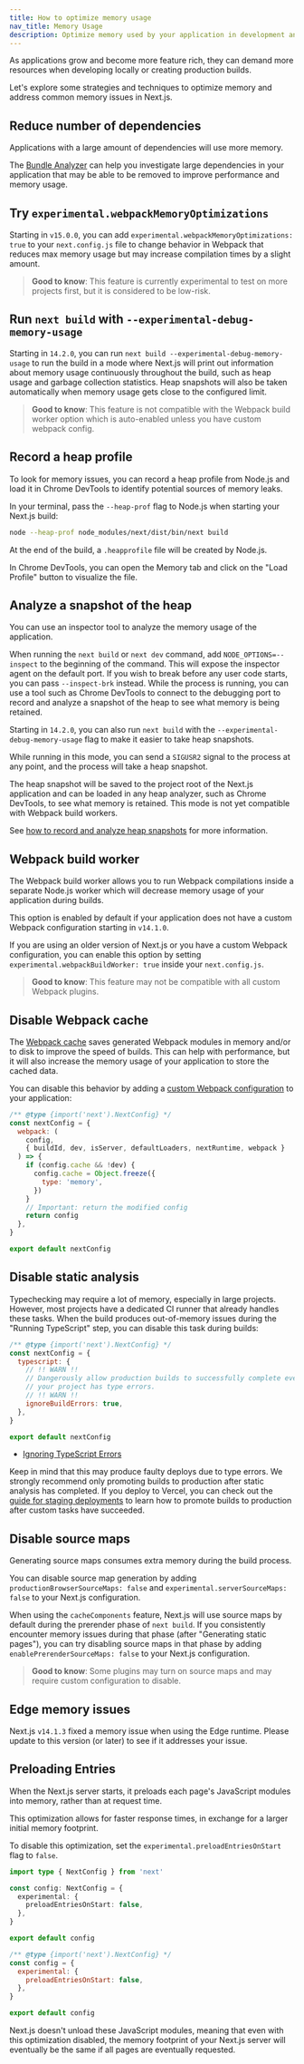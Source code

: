 ```yaml
---
title: How to optimize memory usage
nav_title: Memory Usage
description: Optimize memory used by your application in development and production.
---
```


As applications grow and become more feature rich, they can demand more resources when developing locally or creating production builds.

Let's explore some strategies and techniques to optimize memory and address common memory issues in Next.js.

## Reduce number of dependencies

Applications with a large amount of dependencies will use more memory.

The [Bundle Analyzer](/docs/app/guides/package-bundling) can help you investigate large dependencies in your application that may be able to be removed to improve performance and memory usage.

## Try `experimental.webpackMemoryOptimizations`

Starting in `v15.0.0`, you can add `experimental.webpackMemoryOptimizations: true` to your `next.config.js` file to change behavior in Webpack that reduces max memory usage but may increase compilation times by a slight amount.

> **Good to know**: This feature is currently experimental to test on more projects first, but it is considered to be low-risk.

## Run `next build` with `--experimental-debug-memory-usage`

Starting in `14.2.0`, you can run `next build --experimental-debug-memory-usage` to run the build in a mode where Next.js will print out information about memory usage continuously throughout the build, such as heap usage and garbage collection statistics. Heap snapshots will also be taken automatically when memory usage gets close to the configured limit.

> **Good to know**: This feature is not compatible with the Webpack build worker option which is auto-enabled unless you have custom webpack config.

## Record a heap profile

To look for memory issues, you can record a heap profile from Node.js and load it in Chrome DevTools to identify potential sources of memory leaks.

In your terminal, pass the `--heap-prof` flag to Node.js when starting your Next.js build:

```sh
node --heap-prof node_modules/next/dist/bin/next build
```

At the end of the build, a `.heapprofile` file will be created by Node.js.

In Chrome DevTools, you can open the Memory tab and click on the "Load Profile" button to visualize the file.

## Analyze a snapshot of the heap

You can use an inspector tool to analyze the memory usage of the application.

When running the `next build` or `next dev` command, add `NODE_OPTIONS=--inspect` to the beginning of the command. This will expose the inspector agent on the default port.
If you wish to break before any user code starts, you can pass `--inspect-brk` instead. While the process is running, you can use a tool such as Chrome DevTools to connect to the debugging port to record and analyze a snapshot of the heap to see what memory is being retained.

Starting in `14.2.0`, you can also run `next build` with the `--experimental-debug-memory-usage` flag to make it easier to take heap snapshots.

While running in this mode, you can send a `SIGUSR2` signal to the process at any point, and the process will take a heap snapshot.

The heap snapshot will be saved to the project root of the Next.js application and can be loaded in any heap analyzer, such as Chrome DevTools, to see what memory is retained. This mode is not yet compatible with Webpack build workers.

See [how to record and analyze heap snapshots](https://developer.chrome.com/docs/devtools/memory-problems/heap-snapshots) for more information.

## Webpack build worker

The Webpack build worker allows you to run Webpack compilations inside a separate Node.js worker which will decrease memory usage of your application during builds.

This option is enabled by default if your application does not have a custom Webpack configuration starting in `v14.1.0`.

If you are using an older version of Next.js or you have a custom Webpack configuration, you can enable this option by setting `experimental.webpackBuildWorker: true` inside your `next.config.js`.

> **Good to know**: This feature may not be compatible with all custom Webpack plugins.

## Disable Webpack cache

The [Webpack cache](https://webpack.js.org/configuration/cache/) saves generated Webpack modules in memory and/or to disk to improve the speed of builds. This can
help with performance, but it will also increase the memory usage of your application to store the cached data.

You can disable this behavior by adding a [custom Webpack configuration](/docs/app/api-reference/config/next-config-js/webpack) to your application:

```js filename="next.config.mjs"
/** @type {import('next').NextConfig} */
const nextConfig = {
  webpack: (
    config,
    { buildId, dev, isServer, defaultLoaders, nextRuntime, webpack }
  ) => {
    if (config.cache && !dev) {
      config.cache = Object.freeze({
        type: 'memory',
      })
    }
    // Important: return the modified config
    return config
  },
}

export default nextConfig
```

## Disable static analysis

Typechecking may require a lot of memory, especially in large projects.
However, most projects have a dedicated CI runner that already handles these tasks.
When the build produces out-of-memory issues during the "Running TypeScript" step, you can disable this task during builds:

```js filename="next.config.mjs"
/** @type {import('next').NextConfig} */
const nextConfig = {
  typescript: {
    // !! WARN !!
    // Dangerously allow production builds to successfully complete even if
    // your project has type errors.
    // !! WARN !!
    ignoreBuildErrors: true,
  },
}

export default nextConfig
```

- [Ignoring TypeScript Errors](/docs/app/api-reference/config/typescript#disabling-typescript-errors-in-production)

Keep in mind that this may produce faulty deploys due to type errors.
We strongly recommend only promoting builds to production after static analysis has completed.
If you deploy to Vercel, you can check out the [guide for staging deployments](https://vercel.com/docs/deployments/managing-deployments#staging-and-promoting-a-production-deployment) to learn how to promote builds to production after custom tasks have succeeded.

## Disable source maps

Generating source maps consumes extra memory during the build process.

You can disable source map generation by adding `productionBrowserSourceMaps: false` and `experimental.serverSourceMaps: false` to your Next.js configuration.

When using the `cacheComponents` feature, Next.js will use source maps by default during the prerender phase of `next build`.
If you consistently encounter memory issues during that phase (after "Generating static pages"),
you can try disabling source maps in that phase by adding `enablePrerenderSourceMaps: false` to your Next.js configuration.

> **Good to know**: Some plugins may turn on source maps and may require custom configuration to disable.

## Edge memory issues

Next.js `v14.1.3` fixed a memory issue when using the Edge runtime. Please update to this version (or later) to see if it addresses your issue.

## Preloading Entries

When the Next.js server starts, it preloads each page's JavaScript modules into memory, rather than at request time.

This optimization allows for faster response times, in exchange for a larger initial memory footprint.

To disable this optimization, set the `experimental.preloadEntriesOnStart` flag to `false`.

```ts filename="next.config.ts" switcher
import type { NextConfig } from 'next'

const config: NextConfig = {
  experimental: {
    preloadEntriesOnStart: false,
  },
}

export default config
```

```js filename="next.config.mjs" switcher
/** @type {import('next').NextConfig} */
const config = {
  experimental: {
    preloadEntriesOnStart: false,
  },
}

export default config
```

Next.js doesn't unload these JavaScript modules, meaning that even with this optimization disabled, the memory footprint of your Next.js server will eventually be the same if all pages are eventually requested.

